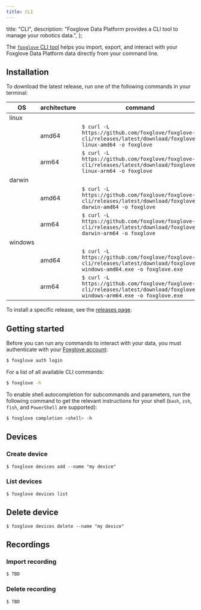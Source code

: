 ```yaml
---
title: CLI
---
```


  title: "CLI",
  description: "Foxglove Data Platform provides a CLI tool to manage your robotics data.",
};

The [`foxglove` CLI tool](https://github.com/foxglove/foxglove-cli) helps you import, export, and interact with your Foxglove Data Platform data directly from your command line.

## Installation

To download the latest release, run one of the following commands in your terminal:

| OS      | architecture | command                                                                                                                  |
| ------- | ------------ | ------------------------------------------------------------------------------------------------------------------------ |
| linux   |
|         | amd64        | `$ curl -L https://github.com/foxglove/foxglove-cli/releases/latest/download/foxglove-linux-amd64 -o foxglove`           |
|         | arm64        | `$ curl -L https://github.com/foxglove/foxglove-cli/releases/latest/download/foxglove-linux-arm64 -o foxglove`           |
| darwin  |
|         | amd64        | `$ curl -L https://github.com/foxglove/foxglove-cli/releases/latest/download/foxglove-darwin-amd64 -o foxglove`          |
|         | arm64        | `$ curl -L https://github.com/foxglove/foxglove-cli/releases/latest/download/foxglove-darwin-arm64 -o foxglove`          |
| windows |
|         | amd64        | `$ curl -L https://github.com/foxglove/foxglove-cli/releases/latest/download/foxglove-windows-amd64.exe -o foxglove.exe` |
|         | arm64        | `$ curl -L https://github.com/foxglove/foxglove-cli/releases/latest/download/foxglove-windows-arm64.exe -o foxglove.exe` |

To install a specific release, see the [releases page](https://github.com/foxglove/foxglove-cli/releases).

## Getting started

Before you can run any commands to interact with your data, you must authenticate with your [Foxglove account](/docs/data-platform/signing-in):

```bash
$ foxglove auth login
```

For a list of all available CLI commands:

```bash
$ foxglove -h
```

To enable shell autocompletion for subcommands and parameters, run the following command to get the relevant instructions for your shell (`bash`, `zsh`, `fish`, and `PowerShell` are supported):

```bash
$ foxglove completion <shell> -h
```

## Devices

### Create device

`$ foxglove devices add --name "my device"`

### List devices

`$ foxglove devices list`

## Delete device

`$ foxglove devices delete --name "my device"`


## Recordings

### Import recording

`$ TBD`

### Delete recording

`$ TBD`
